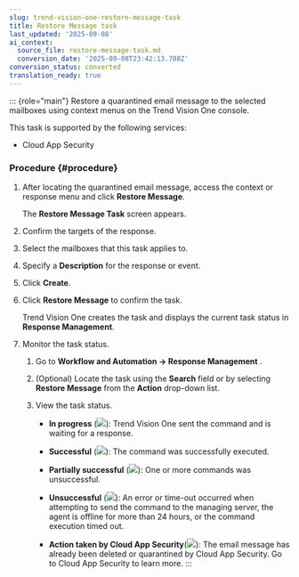 ```yaml
---
slug: trend-vision-one-restore-message-task
title: Restore Message task
last_updated: '2025-09-08'
ai_context:
  source_file: restore-message-task.md
  conversion_date: '2025-09-08T23:42:13.708Z'
conversion_status: converted
translation_ready: true
---
```


::: {role="main"}
Restore a quarantined email message to the selected mailboxes using context menus on the Trend Vision One console.

This task is supported by the following services:

- Cloud App Security

### Procedure {#procedure}

1.  After locating the quarantined email message, access the context or response menu and click **Restore Message**.

    The **Restore Message Task** screen appears.

2.  Confirm the targets of the response.

3.  Select the mailboxes that this task applies to.

4.  Specify a **Description** for the response or event.

5.  Click **Create**.

6.  Click **Restore Message** to confirm the task.

    Trend Vision One creates the task and displays the current task status in **Response Management**.

7.  Monitor the task status.

    1.  Go to **Workflow and Automation → Response Management** .

    2.  (Optional) Locate the task using the **Search** field or by selecting **Restore Message** from the **Action** drop-down list.

    3.  View the task status.

        - **In progress** (![](/images/in_progress=GUID-A55897DB-3DEA-4F5C-B7F9-70B3D7FB9EDE=1=en-us=Low.webp)): Trend Vision One sent the command and is waiting for a response.

        - **Successful** (![](/images/successful=GUID-1E31AD86-DE2E-48B5-85F7-7C78A3E8BB11=1=en-us=Low.webp)): The command was successfully executed.

        - **Partially successful** (![](/images/partially_successful_icon=GUID-20230103030733.webp)): One or more commands was unsuccessful.

        - **Unsuccessful** (![](/images/error=5cc21722-7ceb-480c-b9c2-a47d420cf1cc.webp)): An error or time-out occurred when attempting to send the command to the managing server, the agent is offline for more than 24 hours, or the command execution timed out.

        - **Action taken by Cloud App Security**(![](/images/actionTakeByCASicon=GUID-20230103032833.webp)): The email message has already been deleted or quarantined by Cloud App Security. Go to Cloud App Security to learn more.
:::

